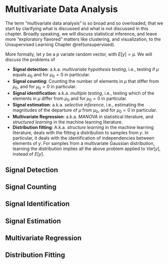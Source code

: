 # Multivariate Data Analysis {#multivariate}

The term "multivariate data analysis" is so broad and so overloaded, that we start by clarifying what is discussed and what is not discussed in this chapter.
Broadly speaking, we will discuss statistical inference, and leave more "exploratory flavored" matters like clustering, and visualization, to the Unsupervised Learning Chapter \@ref(unsupervised).

More formally, let $y$ be a $p$ variate random vector, with $E[y]=\mu$.
We will discuss the problems of

- __Signal detection__: 
a.k.a. _multivariate hypothesis testing_, i.e., testing if $\mu$ equals $\mu_0$ and for $\mu_0=0$ in particular.
- __Signal counting__: 
Counting the number of elements in $\mu$ that differ from $\mu_0$, and for $\mu_0=0$ in particular.
- __Signal identification__:
a.k.a. _multiple testing_, i.e., testing which of the elements in $\mu$ differ from $\mu_0$ and for $\mu_0=0$ in particular. 
- __Signal estimation__: 
a.k.a. _selective inference_, i.e., estimating the magnitudes of the departure of $\mu$ from $\mu_0$, and for $\mu_0=0$ in particular. 
- __Multivariate Regression__:
a.k.a. _MANOVA_ in statistical literature, and _structured learning_ in the machine learning literature. 
- __Distribution fitting__:
A.k.a. _structure learning_  in the machine learning literature, deals with the fitting a distribution to samples from $y$. 
In particular, it deals with the identification of independencies between elements of $y$. 
For samples from a multivariate Gaussian distribution, learning the distribution implies all the above problem applied to $Var[y]$, instead of $E[y]$.


## Signal Detection

## Signal Counting 

## Signal Identification

## Signal Estimation

## Multivariate Regression

## Distribution Fitting

